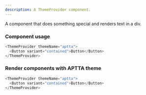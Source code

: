 ```yaml
---
description: A ThemeProvider component.
---
```



A component that does something special and renders text in a div.

### Component usage

```js
<ThemeProvider themeName="aptta">
  <Button variant="contained">Button</Button>
</ThemeProvider>
```

### Render components with APTTA theme

```js live
<ThemeProvider themeName="aptta">
  <Button variant="contained">Button</Button>
</ThemeProvider>
```
